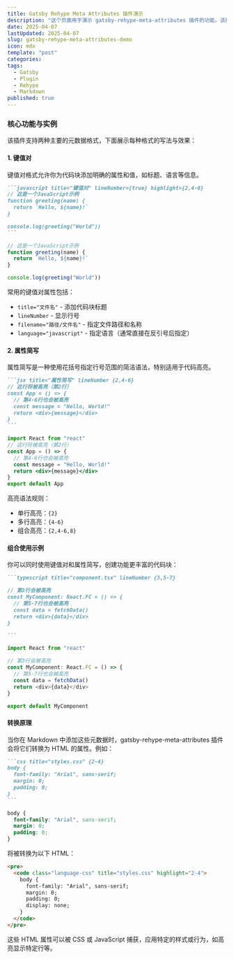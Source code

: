 ```yaml
---
title: Gatsby Rehype Meta Attributes 插件演示
description: "这个页面用于演示 gatsby-rehype-meta-attributes 插件的功能。该插件可以将代码块中的元数据信息转换为 HTML 属性."
date: 2025-04-07
lastUpdated: 2025-04-07
slug: gatsby-rehype-meta-attributes-demo
icon: mdx
template: "post"
categories:
tags:
  - Gatsby
  - Plugin
  - Rehype
  - Markdown
published: true
---
```


### 核心功能与实例

该插件支持两种主要的元数据格式，下面展示每种格式的写法与效果：

#### 1. 键值对

键值对格式允许你为代码块添加明确的属性和值，如标题、语言等信息。

````markdown
```javascript title="键值对" lineNumber={true} highlight={2,4-6}
// 这是一个JavaScript示例
function greeting(name) {
  return `Hello, ${name}!`
}

console.log(greeting("World"))
```
````

```javascript title="键值对" lineNumber={true} highlight={2,4-6}
// 这是一个JavaScript示例
function greeting(name) {
  return `Hello, ${name}!`
}

console.log(greeting("World"))
```

常用的键值对属性包括：

- `title="文件名"` - 添加代码块标题
- `lineNumber` - 显示行号
- `filename="路径/文件名"` - 指定文件路径和名称
- `language="javascript"` - 指定语言（通常直接在反引号后指定）

#### 2. 属性简写

属性简写是一种使用花括号指定行号范围的简洁语法，特别适用于代码高亮。

````markdown
```jsx title="属性简写" lineNumber {2,4-6}
// 这行将被高亮（第2行）
const App = () => {
  // 第4-6行也会被高亮
  const message = "Hello, World!"
  return <div>{message}</div>
}
```
````

```jsx title="属性简写" lineNumber {2,4-6}
import React from "react"
// 这行将被高亮（第2行）
const App = () => {
  // 第4-6行也会被高亮
  const message = "Hello, World!"
  return <div>{message}</div>
}
export default App
```

高亮语法规则：

- 单行高亮：`{2}`
- 多行高亮：`{4-6}`
- 组合高亮：`{2,4-6,8}`

#### 组合使用示例

你可以同时使用键值对和属性简写，创建功能更丰富的代码块：

````markdown
```typescript title="component.tsx" lineNumber {3,5-7}

// 第3行会被高亮
const MyComponent: React.FC = () => {
  // 第5-7行也会被高亮
  const data = fetchData()
  return <div>{data}</div>
}

```
````

```typescript title="component.tsx" lineNumber {3,5-7}
import React from "react"

// 第3行会被高亮
const MyComponent: React.FC = () => {
  // 第5-7行也会被高亮
  const data = fetchData()
  return <div>{data}</div>
}

export default MyComponent
```

#### 转换原理

当你在 Markdown 中添加这些元数据时，gatsby-rehype-meta-attributes 插件会将它们转换为 HTML 的属性。例如：

````markdown
```css title="styles.css" {2-4}
body {
  font-family: "Arial", sans-serif;
  margin: 0;
  padding: 0;
}
```
````

```css title="styles.css" {2-4} className="test"
body {
  font-family: "Arial", sans-serif;
  margin: 0;
  padding: 0;
}
```

将被转换为以下 HTML：

```html
<pre>
  <code class="language-css" title="styles.css" highlight="2-4">
    body {
      font-family: "Arial", sans-serif;
      margin: 0;
      padding: 0;
      display: none;
    }
  </code>
</pre>
```

这些 HTML 属性可以被 CSS 或 JavaScript 捕获，应用特定的样式或行为，如高亮显示特定行等。
